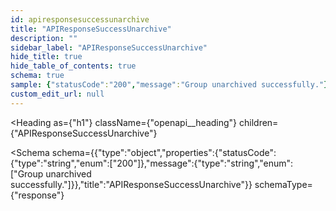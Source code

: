 ```yaml
---
id: apiresponsesuccessunarchive
title: "APIResponseSuccessUnarchive"
description: ""
sidebar_label: "APIResponseSuccessUnarchive"
hide_title: true
hide_table_of_contents: true
schema: true
sample: {"statusCode":"200","message":"Group unarchived successfully."}
custom_edit_url: null
---
```



<Heading
  as={"h1"}
  className={"openapi__heading"}
  children={"APIResponseSuccessUnarchive"}
>
</Heading>





<Schema
  schema={{"type":"object","properties":{"statusCode":{"type":"string","enum":["200"]},"message":{"type":"string","enum":["Group unarchived successfully."]}},"title":"APIResponseSuccessUnarchive"}}
  schemaType={"response"}
>
  
</Schema>
            